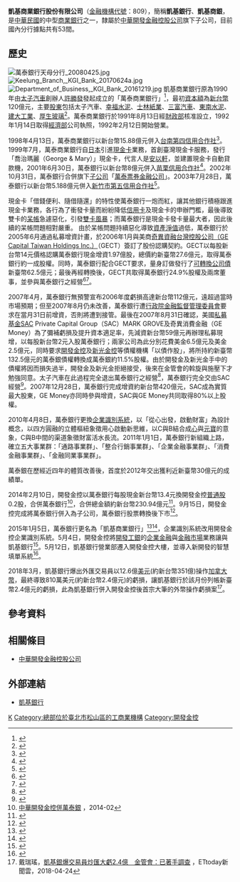 {{Bank Financial Information
| name                          = 凱基商業銀行股份有限公司
| else_name                     = KGI Commercial Bank Co., Ltd.
| logo                          = KGI Commercial Bank logo.svg
| image                         = 
| full_name                     = 
| abbreviated_name              = 凱基銀行、凱基商銀
| slogan                        = 
| market_information            =  
| isin_code                     = 
| swift_code                    = CDIBTWTP
| iban_code                     =
| finance_code_list             = 中華民國金融機構代號一覽表
| finance_code                  = 809
| open_date                     = 1992年2月11日
| closing_date                  =
| zip_code                      = 
| location                      = {{ROC}}<br>總行：[[臺灣|臺灣]][[臺北市|臺北市]][[大安區_(臺北市)|松山區]]<br>[[敦化北路|敦化北路]]135號
| key_people = 董事長：魏寶生<br />總經理：曹慧姝
| chairman = 
| GM = 
| capital                       = [[新臺幣|新台幣]]153.07億元（2014年10月）
| revenue                       = 
| major_shareholder             =[[中華開發金融控股公司|中華開發金融控股公司]]
| homepage                      = https://www.kgibank.com/
| footnotes                     = 
| width                         = 370px
}}
'''凱基商業銀行股份有限公司'''（[[金融機構代號|金融機構代號]]：809），簡稱'''凱基銀行'''、'''凱基商銀'''，是[[中華民國|中華民國]]的中型[[商業銀行|商業銀行]]之一，隸屬於[[中華開發金融控股公司|中華開發金融控股公司]]旗下子公司，目前國內分行據點共有53間。

==歷史==
[[File:萬泰銀行天母分行_20080425.jpg|thumb]]
[[File:Keelung_Branch,_KGI_Bank_20170624a.jpg|thumb]]
[[File:Department_of_Business,_KGI_Bank_20161219.jpg|thumb]]
凱基商業銀行原為1990年由[[太子汽車|太子汽車]]創辦人[[許勝發|許勝發]]發起成立的「萬泰商業銀行」<ref>{{cite news| author=林志祥| title=籌組新銀行 ‘幸福’先起跑| accessdate=2013-02-04| newspaper=[[聯合晚報|聯合晚報]]| date=1990-07-21}}</ref>，最初[[資本額|資本額]]為[[新台幣|新台幣]]120億元，主要[[股東|股東]]包括太子汽車、[[幸福水泥|幸福水泥]]、[[士林紙業|士林紙業]]、[[三富汽車|三富汽車]]、[[東南水泥|東南水泥]]、[[建大工業|建大工業]]、[[厚生玻璃|厚生玻璃]]<ref>{{cite news| author=| title=萬泰銀行積極籌組 發起人認已繳足| accessdate=2013-02-04| newspaper=[[經濟日報_(台灣)|經濟日報]]| date=1991-10-01}}</ref>。萬泰商業銀行於1991年8月13日經[[中華民國財政部|財政部]]核准設立，1992年1月14日取得[[中華民國經濟部|經濟部]]公司執照，1992年2月12日開始營業。

1998年4月13日，萬泰商業銀行以新台幣15.88億元併入[[台南第四信用合作社|台南第四信用合作社]]<ref>{{cite news| author=邱馨儀| author2=黃登| title=萬泰銀行併購台南四信| accessdate=2013-02-04| newspaper=經濟日報| date=1998-02-10}}</ref>。1999年7月，萬泰商業銀行自[[日本|日本]]引進[[現金卡|現金卡]]業務，首創臺灣現金卡服務，發行「喬治瑪麗（George & Mary）」現金卡，代言人是[[安以軒|安以軒]]，並建置現金卡自動貸款機，2001年6月30日，萬泰銀行以新台幣8億元併入[[苗栗信用合作社|苗栗信用合作社]]<ref>{{cite news| author=謝偉姝| author2=李錦珠| title=萬泰銀8億元 概括承受苗信 | accessdate=2013-02-04| newspaper=經濟日報| date=2001-06-16}}</ref>。2002年10月31日，萬泰銀行合併旗下[[子公司|子公司]]「[[萬泰票券金融公司|萬泰票券金融公司]]」。2003年7月28日，萬泰銀行以新台幣5.188億元併入[[新竹市第五信用合作社|新竹市第五信用合作社]]<ref>{{cite news| author=林宜諄| title=萬泰銀 明年初將打銷所有呆帳| accessdate=2013-02-04| newspaper=經濟日報| date=2003-06-07}}</ref>。

現金卡「借錢便利、隨借隨還」的特性使萬泰銀行一炮而紅，讓其他銀行積極跟進現金卡業務，各行為了衝發卡量而紛紛降低[[信用卡|信用卡]]及現金卡的申辦門檻，最後導致雙卡的[[呆帳|呆帳]]急遽惡化，引發[[雙卡風暴|雙卡風暴]]；而萬泰銀行是現金卡發卡量最大者，因此後續的呆帳問題相對嚴重。
由於呆帳問題持續惡化導致[[資產淨值|資產淨值]]過低，萬泰銀行於2005年6月通過私募增資計畫，於2006年1月與美商[[奇異資融|奇異資融台灣控股公司（GE Capital Taiwan Holdings Inc.）]]（GECT）簽訂了股份認購契約。GECT以每股新台幣14元價格認購萬泰銀行現金增資1.97億股，總價約新臺幣27.6億元，取得萬泰銀行約一成股權。同時，萬泰銀行配合GECT要求，量身訂做發行了[[可轉換公司債|可轉換公司債]]新臺幣62.5億元；最後再經轉換後，GECT共取得萬泰銀行24.9%股權及兩席董事，並參與萬泰銀行之經營<ref>{{cite news| author=廖珮君| title=奇異90億買 萬泰銀24.9%股權| url=http://www.appledaily.com.tw/appledaily/article/finance/20060124/2356134| accessdate=2014-03-16| newspaper=[[台灣蘋果日報|台灣蘋果日報]]| date=2006-01-24| archive-date=2015-05-24| archive-url=https://web.archive.org/web/20150524115019/http://www.appledaily.com.tw/appledaily/article/finance/20060124/2356134| dead-url=no}}</ref><ref>{{cite news| author=呂淑美| title=奇異資融 持股萬泰銀24.9%| accessdate=2013-02-04| newspaper=經濟日報| date=2006-08-10}}</ref>。

2007年4月，萬泰銀行無預警宣布2006年度虧損高達新台幣112億元，遠超過當時市場預期；但至2007年8月仍未改善，萬泰銀行遭[[行政院金融監督管理委員會|行政院金融監督管理委員會]]要求在當月31日前增資，否則將遭到接管。最後在2007年8月31日確認，美國[[私募基金|私募基金]]SAC Private Capital Group（SAC）MARK GROVE及奇異消費金融（GE Money）為了彌補虧損及提升資本適足率，先減資新台幣59億元再辦理私募現增，以每股新台幣2元入股萬泰銀行；兩家公司為此分別花費美金6.5億元及美金2.5億元，同時要求[[開發金控|開發金控]]及[[新光金控|新光金控]]等債權機構「以債作股」，將所持約新臺幣132.5億元的萬泰銀債權轉換成萬泰銀約11.5%股權。由於開發金及新光金手中的債權將因而損失過半，開發金及新光金拒絕接受，後來在金管會的斡旋與施壓下才勉強同意。太子汽車在此過程完全退出萬泰銀行之經營<ref>{{cite news| author=蘇恩民、財經中心| title=太子集團 涉掏空萬泰銀200億| url=http://www.appledaily.com.tw/appledaily/article/headline/20080126/30207949| accessdate=2014-07-20| newspaper=台灣蘋果日報| date=2008-01-26| archive-date=2014-01-14| archive-url=https://web.archive.org/web/20140114103649/http://www.appledaily.com.tw/appledaily/article/headline/20080126/30207949/| dead-url=no}}</ref>，萬泰銀行完全交由SAC經營<ref>{{cite news| author=洪凱音| author2=溫建勳| author3=呂淑美| title=萬泰銀增資最後一天 SAC砸錢入主 | accessdate=2013-02-04| newspaper=經濟日報| date=2007-09-01}}</ref>。2007年12月28日，萬泰銀行完成增資約新台幣420億元，SAC成為實質最大股東，GE Money亦同時參與增資，SAC與GE Money共同取得80%以上股權。

2010年4月8日，萬泰銀行更換[[企業識別系統|企業識別系統]]，以「從心出發，啟動財富」為設計概念，以四方圓融的立體樞紐象徵用心啟動新思維，以C與B結合成[[心|心]]與[[元寶|元寶]]的意象，C與B中間的渠道象徵財富活水長流。2011年1月1日，萬泰銀行新組織上路，確立五大事業群：「通路事業群」、「整合行銷事業群」、「企業金融事業群」、「消費金融事業群」、「金融同業事業群」。

萬泰銀在歷經近四年的體質改善後，首度於2012年交出獲利近新臺幣30億元的成績單。

2014年2月10日，開發金控以萬泰銀行每股現金新台幣13.4元換開發金控[[普通股|普通股]]0.2股，合併萬泰銀行<ref>[http://www.corpasia.net/taiwan/2883/events/46/CH/final%20ch%20project%20C%202%202014_F22uhmEmMFuB.pdf 中華開發金控併萬泰銀] {{Wayback|url=http://www.corpasia.net/taiwan/2883/events/46/CH/final%20ch%20project%20C%202%202014_F22uhmEmMFuB.pdf |date=20161020173333 }}，2014-02</ref>，合併總金額約新台幣230.94億元<ref>{{Cite web|url=http://www.cna.com.tw/news/firstnews/201402100030-1.aspx|author=田裕斌|language=zh-tw|title=開發金控砸230億 併購萬泰銀行|publisher=[[中央通訊社|中央通訊社]]|date=2014-02-10|accessdate=2014-02-10|archive-date=2014-02-21|archive-url=https://web.archive.org/web/20140221233618/http://www.cna.com.tw/news/firstnews/201402100030-1.aspx|dead-url=no}}</ref>。9月15日，開發金控完成將萬泰銀行併入為子公司，萬泰銀行股票轉換後下市<ref>{{cite news|author=陳瑩欣、林巧雁|publisher=台灣蘋果日報|url=http://www.appledaily.com.tw/appledaily/article/finance/20140916/36086700|title=併入開發金 萬泰銀下市|date=2014-09-16|accessdate=2014-10-09|archive-date=2014-10-06|archive-url=https://web.archive.org/web/20141006102044/http://www.appledaily.com.tw/appledaily/article/finance/20140916/36086700/|dead-url=no}}</ref>。

2015年1月5日，萬泰銀行更名為「凱基商業銀行」<ref>{{cite news|author=陳瑩欣|publisher=台灣蘋果日報即時新聞|url=http://www.appledaily.com.tw/realtimenews/article/new/20141009/485050|title=萬泰銀掰掰！ 正式更名為凱基銀行|date=2014-10-09|accessdate=2014-10-09|archive-date=2014-10-15|archive-url=https://web.archive.org/web/20141015171003/http://www.appledaily.com.tw/realtimenews/article/new/20141009/485050|dead-url=no}}</ref><ref>{{Cite web|url=http://www.cna.com.tw/news/afe/201410090422-1.aspx|author=田裕斌|language=zh-tw|title=萬泰銀走進歷史 改名凱基銀行|publisher=中央通訊社|date=2014-10-09|accessdate=2014-10-09|archive-date=2014-10-15|archive-url=https://web.archive.org/web/20141015051707/http://www.cna.com.tw/news/afe/201410090422-1.aspx|dead-url=no}}</ref>，企業識別系統改用開發金控企業識別系統。5月4日，開發金控將[[開發工銀|開發工銀]]的[[企業金融|企業金融]]與[[金融市場|金融市場]]業務讓與凱基銀行<ref>{{Cite web|url=http://udn.com/news/story/7239/881308|author=楊筱筠|language=zh-tw|title=凱基銀讓與完成 開發金拚總資產破兆|publisher=[[聯合報|聯合報]]|date=2015-05-05|accessdate=2015-05-12|archive-date=2015-11-20|archive-url=https://web.archive.org/web/20151120165635/http://udn.com/news/story/7239/881308|dead-url=no}}</ref>。5月12日，凱基銀行營業部遷入開發金控大樓，並導入新開發的智慧填單系統<ref>{{Cite web|url=http://udn.com/news/story/7239/897332|author=葉憶如|language=zh-tw|title=凱基銀 遷入開發金大樓|publisher=聯合晚報|date=2015-05-12|accessdate=2015-05-12|archive-date=2015-08-04|archive-url=https://web.archive.org/web/20150804225943/http://udn.com/news/story/7239/897332|dead-url=no}}</ref>。

2018年3月，凱基銀行爆出外匯交易員以12.6億[[美元|美元]](約新台幣351億)操作[[加拿大幣|加拿大幣]]，最終導致810萬美元(約新台幣2.4億元)的虧損，讓凱基銀行於該月份列帳新臺幣2.4億元的虧損，此為凱基銀行併入開發金控後首宗大筆的外幣操作虧損案<ref>戴瑞瑤，[https://www.ettoday.net/news/20180424/1156776.htm#ixzz5DajMS7HD 凱基銀爆交易員炒匯大虧2.4億　金管會：已著手調查] {{Wayback|url=https://www.ettoday.net/news/20180424/1156776.htm#ixzz5DajMS7HD |date=20180424202717 }}，ETtoday新聞雲，2018-04-24</ref>。

== 參考資料 ==
{{Reflist|2}}

== 相關條目 ==
* [[中華開發金融控股公司|中華開發金融控股公司]]

== 外部連結 ==
{{commons category|KGI Bank}}
* [https://www.kgibank.com/ 凱基銀行]{{Wayback|url=https://www.kgibank.com/ |date=20150101035825 }}

{{TW Bank}}

[[Category:臺灣的銀行|K]]
[[Category:總部位於臺北市松山區的工商業機構|Category:總部位於臺北市松山區的工商業機構]]
[[Category:開發金控|Category:開發金控]]